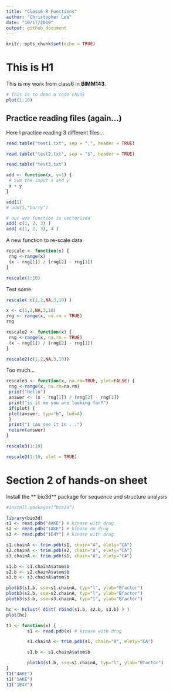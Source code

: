 ```yaml
---
title: "Class6 R Functions"
author: "Christopher Lee"
date: "10/17/2019"
output: github_document
---
```


```r
knitr::opts_chunk$set(echo = TRUE)
```

# This is H1
This is my work from class6 in **BIMM143**.

```r
# This is to demo a code chunk
plot(1:10)
```


## Practice reading files (again...)

Here I practice reading 3 different files...

```r
read.table("test1.txt", sep = ",", header = TRUE)
```

```r
read.table("test2.txt", sep = "$", header = TRUE)
```

```r
read.table("test3.txt")
```

```r
add <- function(x, y=1) {
 # Sum the input x and y
 x + y
}
```

```r
add(1)
# add(5,"barry")

# our wee function is vectorized
add( c(1, 2, 3) )
add( c(1, 2, 3), 4 )
```




A new function to re-scale data
```r
rescale <- function(x) {
 rng <-range(x)
 (x - rng[1]) / (rng[2] - rng[1])
}
```

```r
rescale(1:10)
```


Test some
```r
rescale( c(1,2,NA,3,10) )

```



```r
x <- c(1,2,NA,3,10)
rng <- range(x, na.rm = TRUE)
rng 
```

```r
rescale2 <- function(x) {
 rng <-range(x, na.rm = TRUE)
 (x - rng[1]) / (rng[2] - rng[1])
}
```

```r
rescale2(c(1,2,NA,3,10))
```

Too much...

```r
rescale3 <- function(x, na.rm=TRUE, plot=FALSE) {
 rng <-range(x, na.rm=na.rm)
 print("Hello")
 answer <- (x - rng[1]) / (rng[2] - rng[1])
 print("is it me you are looking for?")
 if(plot) {
 plot(answer, typ="b", lwd=4)
 }
 print("I can see it in ...")
 return(answer)
}

```

```r
rescale3(1:10)
```







```r
rescale3(1:10, plot = TRUE)
```



# Section 2 of hands-on sheet


Install the ** bio3d** package for sequence and structure analysis
```r
#install.packages(“bio3d”)
```


```r
library(bio3d)
s1 <- read.pdb("4AKE") # kinase with drug
s2 <- read.pdb("1AKE") # kinase no drug
s3 <- read.pdb("1E4Y") # kinase with drug

s1.chainA <- trim.pdb(s1, chain="A", elety="CA")
s2.chainA <- trim.pdb(s2, chain="A", elety="CA")
s3.chainA <- trim.pdb(s1, chain="A", elety="CA")

s1.b <- s1.chainA$atom$b
s2.b <- s2.chainA$atom$b
s3.b <- s3.chainA$atom$b

plotb3(s1.b, sse=s1.chainA, typ="l", ylab="Bfactor")
plotb3(s2.b, sse=s2.chainA, typ="l", ylab="Bfactor")
plotb3(s3.b, sse=s3.chainA, typ="l", ylab="Bfactor")

```
```r
hc <- hclust( dist( rbind(s1.b, s2.b, s3.b) ) )
plot(hc)
```

```r
t1 <- function(x) {
        s1 <- read.pdb(x) # kinase with drug

        s1.chainA <- trim.pdb(s1, chain="A", elety="CA")

        s1.b <- s1.chainA$atom$b

        plotb3(s1.b, sse=s1.chainA, typ="l", ylab="Bfactor")
}
t1("4AKE")
t1("1AKE")
t1("1E4Y")
```




